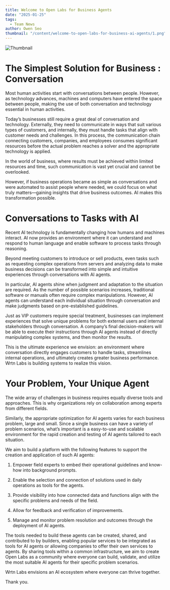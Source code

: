 ```yaml
---
title: Welcome to Open Labs for Business Agents
date: "2025-01-25"
tags:
  - Team News
author: Owen Seo
thumbnail: "/content/welcome-to-open-labs-for-business-ai-agents/1.png"
---
```


![Thumbnail](/content/welcome-to-open-labs-for-business-ai-agents/1.png)

# The Simplest Solution for Business : Conversation

Most human activities start with conversations between people. However, as technology advances, machines and computers have entered the space between people, making the use of both conversation and technology essential in human activities.

Today’s businesses still require a great deal of conversation and technology. Externally, they need to communicate in ways that suit various types of customers, and internally, they must handle tasks that align with customer needs and challenges. In this process, the communication chain connecting customers, companies, and employees consumes significant resources before the actual problem reaches a solver and the appropriate technology is applied.

In the world of business, where results must be achieved within limited resources and time, such communication is vast yet crucial and cannot be overlooked.

However, if business operations became as simple as conversations and were automated to assist people where needed, we could focus on what truly matters—gaining insights that drive business outcomes. AI makes this transformation possible.

# Conversations to Tasks with AI

Recent AI technology is fundamentally changing how humans and machines interact. AI now provides an environment where it can understand and respond to human language and enable software to process tasks through reasoning.

Beyond meeting customers to introduce or sell products, even tasks such as requesting complex operations from servers and analyzing data to make business decisions can be transformed into simple and intuitive experiences through conversations with AI agents.

In particular, AI agents shine when judgment and adaptation to the situation are required. As the number of possible scenarios increases, traditional software or manuals often require complex manipulations. However, AI agents can understand each individual situation through conversation and make judgments based on pre-established guidelines.

Just as VIP customers require special treatment, businesses can implement experiences that solve unique problems for both external users and internal stakeholders through conversation. A company’s final decision-makers will be able to execute their instructions through AI agents instead of directly manipulating complex systems, and then monitor the results.

This is the ultimate experience we envision: an environment where conversation directly engages customers to handle tasks, streamlines internal operations, and ultimately creates greater business performance. Wrtn Labs is building systems to realize this vision.

# Your Problem, Your Unique Agent

The wide array of challenges in business requires equally diverse tools and approaches. This is why organizations rely on collaboration among experts from different fields.

Similarly, the appropriate optimization for AI agents varies for each business problem, large and small. Since a single business can have a variety of problem scenarios, what’s important is a easy-to-use and scalable environment for the rapid creation and testing of AI agents tailored to each situation.

We aim to build a platform with the following features to support the creation and application of such AI agents:

1. Empower field experts to embed their operational guidelines and know-how into background prompts.

2. Enable the selection and connection of solutions used in daily operations as tools for the agents.

3. Provide visibility into how connected data and functions align with the specific problems and needs of the field.

4. Allow for feedback and verification of improvements.

5. Manage and monitor problem resolution and outcomes through the deployment of AI agents.

The tools needed to build these agents can be created, shared, and contributed to by builders, enabling popular services to be integrated as tools for AI agents or allowing companies to offer their own services to agents. By sharing tools within a common infrastructure, we aim to create Open Labs as a community where everyone can build, validate, and utilize the most suitable AI agents for their specific problem scenarios.

Wrtn Labs envisions an AI ecosystem where everyone can thrive together.

Thank you.
